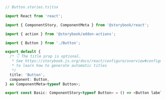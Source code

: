 ```ts
// Button.stories.ts|tsx

import React from 'react';

import { ComponentStory, ComponentMeta } from '@storybook/react';

import { action } from '@storybook/addon-actions';

import { Button } from './Button';

export default {
  /* 👇 The title prop is optional.
   * See https://storybook.js.org/docs/react/configure/overview#configure-story-loading
   * to learn how to generate automatic titles
   */
  title: 'Button', 
  component: Button,
} as ComponentMeta<typeof Button>;

export const Basic: ComponentStory<typeof Button> = () => <Button label="Hello" onClick={action('clicked')} />;
```